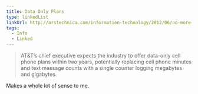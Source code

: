 ```yaml
---
title: Data Only Plans
type: linkedList
linkUrl: http://arstechnica.com/information-technology/2012/06/no-more-cellphone-minutes-att-expects-data-only-plans-in-two-years/
tags:
  - Info
  - Linked
---
```


> AT&T’s chief executive expects the industry to offer data-only cell phone plans within two years, potentially replacing cell phone minutes and text message counts with a single counter logging megabytes and gigabytes.

Makes a whole lot of sense to me.
